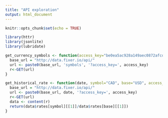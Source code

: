 ```yaml
---
title: "API exploration"
output: html_document
---
```


```r
knitr::opts_chunk$set(echo = TRUE)
```

```r
library(httr)
library(jsonlite)
library(lubridate)
```


```r
get_currency_symbols <- function(access_key="be0ea5ac928a149aec0872afcdb3bca7"){
  base_url = "http://data.fixer.io/api/"
  url <- paste0(base_url, 'symbols', '?access_key=', access_key)
  r<-GET(url)
}

get_historical_rate <- function(date, symbol="CAD", base="USD", access_key = "be0ea5ac928a149aec0872afcdb3bca7"){
  base_url = "http://data.fixer.io/api/"
  url <- paste0(base_url, date, '?access_key=', access_key)
  r<-GET(url)
  data <- content(r)
  return(data$rates[symbol][[1]]/data$rates[base][[1]])
}
```

